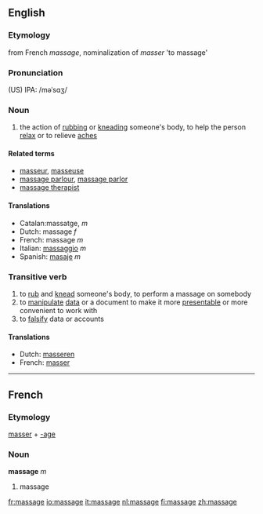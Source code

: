 ==English==
===Etymology===
from French ''massage'', nominalization of ''masser'' 'to massage'
===Pronunciation===
(US) IPA: /məˈsɑʒ/
===Noun===
{{wikipedia}}
{{en-noun-reg}}
#the action of [[rub]]bing or [[knead]]ing someone's body, to help the person [[relax]] or to relieve [[ache]]s

====Related terms====
*[[masseur]], [[masseuse]]
*[[massage parlour]], [[massage parlor]]
*[[massage therapist]]

====Translations====
*Catalan:massatge, ''m''
*Dutch: massage ''f''
*French: massage ''m''
*Italian: [[massaggio]] ''m''
*Spanish: [[masaje]] ''m''

===Transitive verb===
{{en-infl-reg-other-e|massag|e|}}

#to [[rub]] and [[knead]] someone's body, to perform a massage on somebody
#to [[manipulate]] [[data]] or a document to make it more [[presentable]] or more convenient to work with
#to [[falsify]] data or accounts

====Translations====
*Dutch: [[masseren]]
*French: [[masser]]

----
==French==
===Etymology===
[[masser]] + [[-age]]

===Noun===
'''massage''' ''m''

# massage

[[fr:massage]]
[[io:massage]]
[[it:massage]]
[[nl:massage]]
[[fi:massage]]
[[zh:massage]]